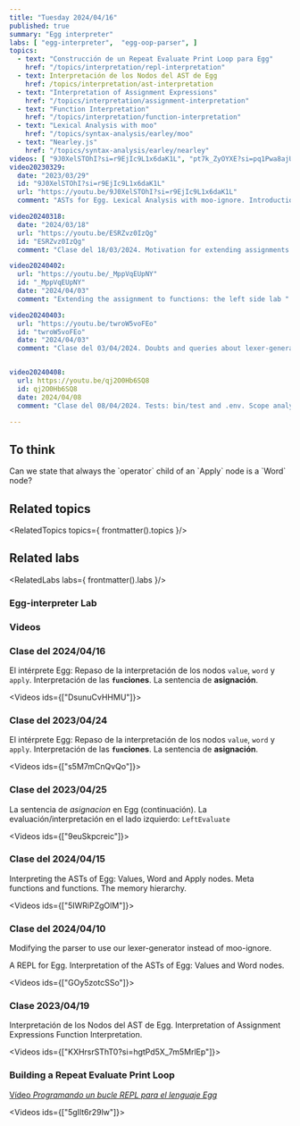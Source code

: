 ```yaml
---
title: "Tuesday 2024/04/16"
published: true
summary: "Egg interpreter"
labs: [ "egg-interpreter",  "egg-oop-parser", ]
topics: 
  - text: "Construcción de un Repeat Evaluate Print Loop para Egg"
    href: "/topics/interpretation/repl-interpretation"
  - text: Interpretación de los Nodos del AST de Egg
    href: /topics/interpretation/ast-interpretation
  - text: "Interpretation of Assignment Expressions"
    href: "/topics/interpretation/assignment-interpretation"
  - text: "Function Interpretation"
    href: "/topics/interpretation/function-interpretation"
  - text: "Lexical Analysis with moo"
    href: "/topics/syntax-analysis/earley/moo"
  - text: "Nearley.js"
    href: "/topics/syntax-analysis/earley/nearley"
videos: [ "9J0XelSTOhI?si=r9EjIc9L1x6daK1L", "pt7k_ZyOYXE?si=pq1Pwa8ajUqJVioz", "Y7f87gn8B3s?si=LZbezF1AxcZmyyr_", "kbSFcqni__0?si=WVkTrYLf7YN7HSNH"]
video20230329:
  date: "2023/03/29"
  id: "9J0XelSTOhI?si=r9EjIc9L1x6daK1L"
  url: "https://youtu.be/9J0XelSTOhI?si=r9EjIc9L1x6daK1L"
  comment: "ASTs for Egg. Lexical Analysis with moo-ignore. Introduction to Nearley.js"

video20240318: 
  date: "2024/03/18"
  url: "https://youtu.be/ESRZvz0IzQg"
  id: "ESRZvz0IzQg"
  comment: "Clase del 18/03/2024. Motivation for extending assignments so that on the left-side we can modify functions" 

video20240402:
  url: "https://youtu.be/_MppVqEUpNY"
  id: "_MppVqEUpNY"
  date: "2024/04/03"
  comment: "Extending the assignment to functions: the left side lab "

video20240403:
  url: "https://youtu.be/twroW5voFEo"
  id: "twroW5voFEo"
  date: "2024/04/03"
  comment: "Clase del 03/04/2024. Doubts and queries about lexer-generator. The FunctionObject class. Callable instances. First steps on the assign function"


video20240408:
  url: https://youtu.be/qj2O0Hb6SQ8
  id: qj2O0Hb6SQ8
  date: 2024/04/08
  comment: "Clase del 08/04/2024. Tests: bin/test and .env. Scope analysis and the left side of an assignment. The assign function. Performance of the assign function"

---
```


## To think 

<Callout type="info" emoji="💡">
Can we state that always the `operator` child of an `Apply` node is a `Word` node?
</Callout>

## Related topics

<RelatedTopics topics={ frontmatter().topics }/>

## Related labs

<RelatedLabs labs={ frontmatter().labs }/>


### Egg-interpreter Lab

### Videos

### Clase del 2024/04/16

El intérprete Egg: 
Repaso de la interpretación de los nodos `value`, `word` y `apply`. 
Interpretación de las **`fun`ciones**. La sentencia de **asignación**.

<Videos ids={["DsunuCvHHMU"]}></Videos>

### Clase del 2023/04/24

El intérprete Egg: 
Repaso de la interpretación de los nodos `value`, `word` y `apply`. 
Interpretación de las **`fun`ciones**. La sentencia de **asignación**.

<Videos ids={["s5M7mCnQvQo"]}></Videos>

### Clase del 2023/04/25

La sentencia de *asignacion* en Egg (continuación).
La evaluación/interpretación  en el lado izquierdo: `LeftEvaluate`

<Videos ids={["9euSkpcreic"]}></Videos>


### Clase del 2024/04/15 

Interpreting the ASTs of Egg: Values, Word and Apply nodes. 
Meta functions and functions. The memory hierarchy.

<Videos ids={["5IWRiPZgOlM"]}></Videos>


### Clase del 2024/04/10 

Modifying the parser to use our lexer-generator instead of moo-ignore.

A REPL for Egg. Interpretation of the ASTs of Egg: Values and Word nodes.

<Videos ids={["GOy5zotcSSo"]}></Videos>

### Clase 2023/04/19

Interpretación de los Nodos del AST de Egg. Interpretation of Assignment Expressions
Function Interpretation. 

<Videos ids={["KXHrsrSThT0?si=hgtPd5X_7m5MrlEp"]}></Videos>

### Building a Repeat Evaluate Print Loop

[Vídeo *Programando un bucle REPL para el lenguaje Egg*](https://youtu.be/5gIlt6r29lw)

  <Videos ids={["5gIlt6r29lw"]}></Videos>


